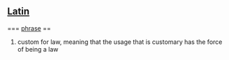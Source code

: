 == [[Latin]]==
=== [[phrase]] ==
# custom for law, meaning that the usage that is customary has the force of being a law